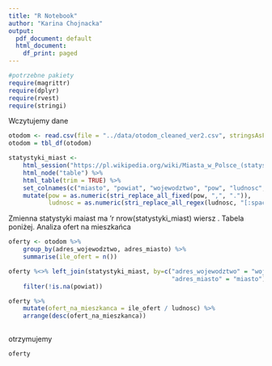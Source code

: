 ```yaml
---
title: "R Notebook"
author: "Karina Chojnacka"
output:
  pdf_document: default
  html_document:
    df_print: paged
---
```




```r
#potrzebne pakiety
require(magrittr)
require(dplyr)
require(rvest)
require(stringi)
```

Wczytujemy dane 
```r
otodom <- read.csv(file = "../data/otodom_cleaned_ver2.csv", stringsAsFactors = FALSE)
otodom = tbl_df(otodom)

statystyki_miast <- 
    html_session("https://pl.wikipedia.org/wiki/Miasta_w_Polsce_(statystyki)") %>%
    html_node("table") %>%
    html_table(trim = TRUE) %>%
    set_colnames(c("miasto", "powiat", "wojewodztwo", "pow", "ludnosc", "gestosc")) %>%
    mutate(pow = as.numeric(stri_replace_all_fixed(pow, ",", ".")),
           ludnosc = as.numeric(stri_replace_all_regex(ludnosc, "[:space:]", "")))
```

Zmienna statystyki maiast ma 'r nrow(statystyki_miast) wiersz . Tabela poniżej.
Analiza ofert na mieszkańca

```r


oferty <- otodom %>%
    group_by(adres_wojewodztwo, adres_miasto) %>%
    summarise(ile_ofert = n())

oferty %<>% left_join(statystyki_miast, by=c("adres_wojewodztwo" = "wojewodztwo",
                                             "adres_miasto" = "miasto")) %>%
    filter(!is.na(powiat))

oferty %>% 
    mutate(ofert_na_mieszkanca = ile_ofert / ludnosc) %>%
    arrange(desc(ofert_na_mieszkanca))
    


```


otrzymujemy
```r
oferty

```



